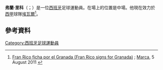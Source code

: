 {{noteTA
|G1=Football
|G2=laliga
}}

'''弗蘭·里科'''（{{lang-es|Fran Rico}}；{{bd|1987年|8月3日}}）是一位[[西班牙|西班牙]]足球運動員。在場上的位置是中場。他現在效力於[[西班牙足球甲级联赛|西甲]]球隊[[埃瓦爾體育協會|埃瓦爾]]<ref>[http://www.marca.com/2011/08/05/futbol/equipos/granada/1312551999.html Fran Rico ficha por el Granada (Fran Rico signs for Granada)] {{Wayback|url=http://www.marca.com/2011/08/05/futbol/equipos/granada/1312551999.html |date=20150609162924 }}; [[Marca_(newspaper)|Marca]], 5 August 2011 {{es icon}}</ref>。

==參考資料==
{{Reflist}}

{{DEFAULTSORT: Rico, Fran}}
[[Category:西班牙足球運動員|Category:西班牙足球運動員]]